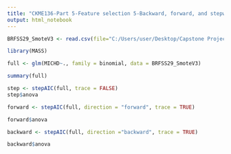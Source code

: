 ---
title: "CKME136-Part 5-Feature selection 5-Backward, forward, and stepwise elimination-as of 14-03-2020"
output: html_notebook
---



```{r}
BRFSS29_SmoteV3 <- read.csv(file="C:/Users/user/Desktop/Capstone Project/Submission/R codes/BRFSS29-Smote-V3.csv", header=TRUE, sep=",")
```

```{r}
library(MASS)
```

```{r}
full <- glm(MICHD~., family = binomial, data = BRFSS29_SmoteV3)

summary(full)
```

```{r}
step <- stepAIC(full, trace = FALSE)
step$anova
```


```{r}
forward <- stepAIC(full, direction = "forward", trace = TRUE)

forward$anova
```



```{r}
backward <- stepAIC(full, direction ="backward", trace = TRUE)

backward$anova
```